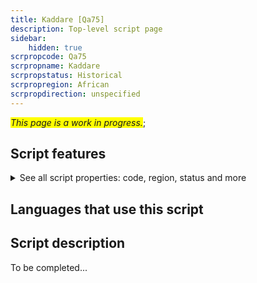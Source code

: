 ```yaml
---
title: Kaddare [Qa75]
description: Top-level script page
sidebar:
    hidden: true
scrpropcode: Qa75
scrpropname: Kaddare
scrpropstatus: Historical
scrpropregion: African
scrpropdirection: unspecified
---
```


<span style='background-color:yellow'>_This page is a work in progress._</span>;


## Script features

<details>
<summary> See all script properties: code, region, status and more</summary>
<ScriptInfo />
</details>

## Languages that use this script

<WsList script='Qa75' wsMax='5' />

## Script description

To be completed...

